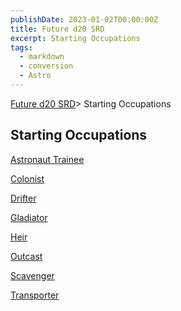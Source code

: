 ```yaml
---
publishDate: 2023-01-02T00:00:00Z
title: Future d20 SRD
excerpt: Starting Occupations
tags:
  - markdown
  - conversion
  - Astro
---
```







[Future d20 SRD](/#futureD20)> Starting Occupations
    




## Starting Occupations
   



[Astronaut Trainee](future-d20-srd-starting-occupations-astronaut-trainee)




[Colonist](future-d20-srd-starting-occupations-colonist)




[Drifter](future-d20-srd-starting-occupations-drifter)




[Gladiator](future-d20-srd-starting-occupations-gladiator)




[Heir](future-d20-srd-starting-occupations-heir)




[Outcast](future-d20-srd-starting-occupations-outcast)




[Scavenger](future-d20-srd-starting-occupations-scavenger)




[Transporter](future-d20-srd-starting-occupations-transporter)






